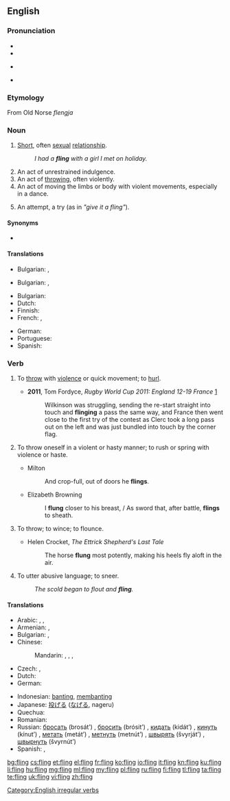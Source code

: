 ==English==

===Pronunciation===
* {{IPA|/ˈflɪŋ/}}
* {{audio|en-us-fling.ogg|Audio (US)}}
* {{a|US|also}} {{IPA|/ˈfliːŋ/}}
* {{rhymes|ɪŋ}}

===Etymology===
From Old Norse ''flengja''

===Noun===
{{en-noun}}

# [[short|Short]], often [[sexual]] [[relationship]].
#: ''I had a '''fling''' with a girl I met on holiday.''
# An act of unrestrained indulgence.
# An act of [[throw]]ing, often violently.
# An act of moving the limbs or body with violent movements, especially in a dance.
# {{context|figuratively|lang=en}} An attempt, a try (as in ''"give it a fling"'').

====Synonyms====
* {{l|en|hookup}}

====Translations====
{{trans-top|An act of [[throw]]ing}}
* Bulgarian: {{t+|bg|хвърляне|n}}, {{t+|bg|мятане|n}}
{{trans-mid}}
{{trans-bottom}}
{{trans-top|An act of unrestrained indulgence.}}
* Bulgarian: {{t+|bg|веселие|n}}, {{t+|bg|развлечение|n}}
{{trans-mid}}
{{trans-bottom}}
{{trans-top|short sexual relationship}}
* Bulgarian: {{t+|bg|флирт|m|sc=Cyrl}}
* Dutch: {{t|nl|slippertje|n}}
* Finnish: {{t+|fi|säätö}}
* French: {{t+|fr|aventure|f}}, {{t+|fr|passade|f}}
{{trans-mid}}
* German: {{t+|de|Affäre|f}}
* Portuguese: {{t+|pt|caso|m}}
* Spanish: {{t+|es|aventura|f}}
{{trans-bottom}}

===Verb===
{{en-verb|flings|flinging|flung}}

# {{context|transitive|lang=en}} To [[throw]] with [[violence]] or quick movement; to [[hurl]].
#* '''2011''', Tom Fordyce, ''Rugby World Cup 2011: England 12-19 France'' [http://news.bbc.co.uk/sport1/hi/rugby_union/15210221.stm]
#*: Wilkinson was struggling, sending the re-start straight into touch and '''flinging''' a pass the same way, and France then went close to the first try of the contest as Clerc took a long pass out on the left and was just bundled into touch by the corner flag.
# {{context|intransitive|archaic|lang=en}} To throw oneself in a violent or hasty manner; to rush or spring with violence or haste.
#* Milton
#*: And crop-full, out of doors he '''flings'''.
#* Elizabeth Browning
#*: I '''flung''' closer to his breast, / As sword that, after battle, '''flings''' to sheath.
# {{context|intransitive|archaic|lang=en}} To throw; to wince; to flounce.
#* Helen Crocket, ''The Ettrick Shepherd's Last Tale''
#*: The horse '''flung''' most potently, making his heels fly aloft in the air.
# {{context|intransitive|archaic|lang=en}} To utter abusive language; to sneer.
#: ''The scold began to flout and '''fling'''.''

====Translations====
{{trans-top|to fling}}
* Arabic: {{t+|ar|صب|tr=Sabba}}, {{t|ar|رمى|tr=rammaa}}, {{t+|ar|اندفع|tr=indafa`a}}
* Armenian: {{t|hy|նետել|tr=netel}},  {{t|hy|գցել|tr=gc’el}}
* Bulgarian: {{t+|bg|хвърлям|sc=Cyrl}}, {{t+|bg|запращам|sc=Cyrl}}
* Chinese:
*: Mandarin: {{zh-tsp|拋|抛|pāo}}, {{t+|cmn|投|tr=tóu|sc=Hani}}, {{zh-tsp|鑄|铸|zhù}}, {{t+|cmn|扔|tr=rēng|sc=Hani}}
* Czech: {{t|cs|mrštit}},  {{t+|cs|hodit}}
* Dutch: {{t+|nl|smijten}}
* German: {{t+|de|schleudern}}
{{trans-mid}}
* Indonesian: [[banting]], [[banting|membanting]]
* Japanese: [[投げる]] ([[なげる]], nageru)
* Quechua: {{t|qu|chuqay}}
* Romanian: {{t+|ro|arunca}}
* Russian: [[бросать]] (brosát’) {{impf}}, [[бросить]] (brósit’) {{pf.}}, [[кидать]] (kidát’) {{impf}}, [[кинуть]] (kínut’) {{pf.}}, [[метать]] (metát’) {{impf}}, [[метнуть]] (metnút’) {{pf.}}, [[швырять]] (švyrját’) {{impf}}, [[швырнуть]] (švyrnút’) {{pf.}}
* Spanish: {{t+|es|aventar}}, {{t+|es|lanzar}}
{{trans-bottom}}

[[Category:English irregular verbs]]

[[bg:fling]]
[[cs:fling]]
[[et:fling]]
[[el:fling]]
[[fr:fling]]
[[ko:fling]]
[[io:fling]]
[[it:fling]]
[[kn:fling]]
[[ku:fling]]
[[li:fling]]
[[hu:fling]]
[[mg:fling]]
[[ml:fling]]
[[my:fling]]
[[pl:fling]]
[[ru:fling]]
[[fi:fling]]
[[tl:fling]]
[[ta:fling]]
[[te:fling]]
[[uk:fling]]
[[vi:fling]]
[[zh:fling]]